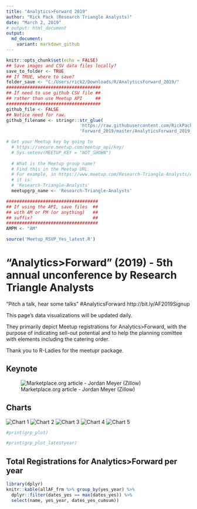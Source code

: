 ```yaml
---
title: "Analytics>Forward 2019"
author: "Rick Pack (Research Triangle Analysts)"
date: "March 2, 2019"
# output: html_document
output:
  md_document:
    variant: markdown_github
---
```


```r
knitr::opts_chunk$set(echo = FALSE)
## Save images and CSV data files locally?
save_to_folder <- TRUE
## If TRUE, where to save?
folder_save <- "C:/Users/rick2/Downloads/R/AnalyticsForward_2019/"
####################################
## If need to use github CSV file ##
## rather than use Meetup API     ##
####################################
github_file <- FALSE
## Notice need for raw.
github_filename <- stringr::str_glue(
                            'https://raw.githubusercontent.com/RickPack/Analytics',
                            'Forward_2019/master/AnalyticsForward_2019_02_28_AM.csv')

# Get your Meetup key by going to
  # https://secure.meetup.com/meetup_api/key/
  # Sys.setenv(MEETUP_KEY = "NOT_SHOWN")
  
  # What is the Meetup group name?
  # Find this in the Meetup URL.
  # For example, in https://www.meetup.com/Research-Triangle-Analysts/events/258165094/
  # it is:
  # 'Research-Triangle-Analysts'
  meetupgrp_name <- 'Research-Triangle-Analysts'

###################################
## If using the API, save files  ##
## with AM or PM (or anything)   ##
## suffix?                       ##
###################################
AMPM <- "AM"

source('Meetup_RSVP_Yes_latest.R')

```

# "Analytics>Forward" (2019) - 5th annual unconference by Research Triangle Analysts

"Pitch a talk, hear some talks" #AnalyticsForward http://bit.ly/AF2019Signup

This page's data visualizations will be updated daily.

They primarily depict Meetup registrations for Analytics>Forward, with the purpose of indicating sell-out potential and to help the planning comittee with elements including the catering order.

Thank you to R-Ladies for the meetupr package.

## Keynote
![Marketplace.org article - Jordan Meyer (Zillow)](Marketplace_Zillow_JordanMeyer.png)

## Charts


![Chart 1](af_2019-1.png)
![Chart 2](af_2019-2.png)
![Chart 3](af_2019-3.png)
![Chart 4](af_2019-4.png)
![Chart 5](af_2019-5.png)


```r
#print(grp_plot)
```


```r
#print(grp_plot_latestyear)
```

## Total Registrations for Analytics>Forward per year
```r
library(dplyr)
knitr::kable(allAF_frm %>% group_by(yes_year) %>% 
  dplyr::filter(dates_yes == max(dates_yes)) %>%
  select(name, yes_year, dates_yes_cumsum))
```
